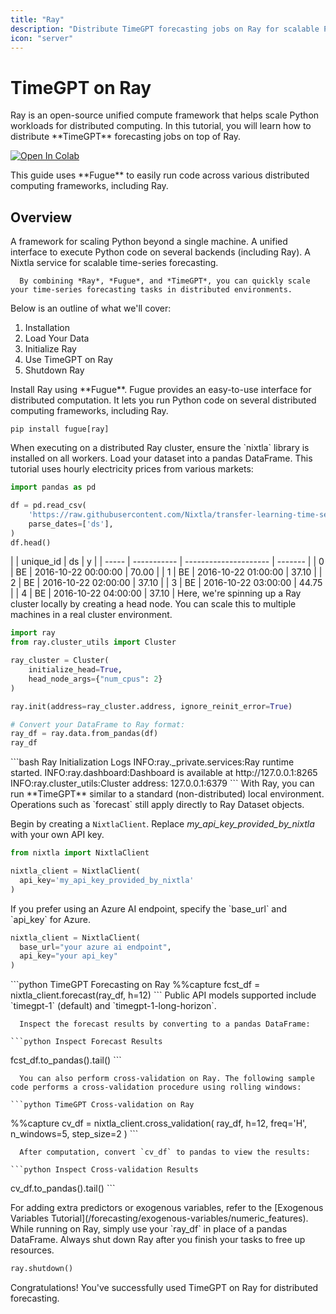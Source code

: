 ```yaml
---
title: "Ray"
description: "Distribute TimeGPT forecasting jobs on Ray for scalable Python workloads."
icon: "server"
---
```


# TimeGPT on Ray

<Info>
Ray is an open-source unified compute framework that helps scale Python workloads for distributed computing. In this tutorial, you will learn how to distribute **TimeGPT** forecasting jobs on top of Ray.
</Info>

[![Open In Colab](https://colab.research.google.com/assets/colab-badge.svg)](https://colab.research.google.com/github/Nixtla/nixtla/blob/main/nbs/docs/tutorials/19_computing_at_scale_ray_distributed.ipynb)

<Check>
This guide uses **Fugue** to easily run code across various distributed computing frameworks, including Ray.
</Check>

## Overview

<AccordionGroup>
  <Accordion title="Key Concepts">
    <CardGroup>
      <Card title="Ray">
        A framework for scaling Python beyond a single machine.
      </Card>
      <Card title="Fugue">
        A unified interface to execute Python code on several backends (including Ray).
      </Card>
      <Card title="TimeGPT">
        A Nixtla service for scalable time-series forecasting.
      </Card>
    </CardGroup>

      By combining *Ray*, *Fugue*, and *TimeGPT*, you can quickly scale your time-series forecasting tasks in distributed environments.

  </Accordion>
</AccordionGroup>

Below is an outline of what we'll cover:

1. Installation
2. Load Your Data
3. Initialize Ray
4. Use TimeGPT on Ray
5. Shutdown Ray

<Steps>

<Step title="1. Installation">
Install Ray using **Fugue**. Fugue provides an easy-to-use interface for distributed computation. It lets you run Python code on several distributed computing frameworks, including Ray.

```shell Fugue Ray Installation
pip install fugue[ray]
```

<Warning>
When executing on a distributed Ray cluster, ensure the `nixtla` library is installed on all workers.
</Warning>
</Step>

<Step title="2. Load Your Data">
Load your dataset into a pandas DataFrame. This tutorial uses hourly electricity prices from various markets:

```python Load Dataset Example
import pandas as pd

df = pd.read_csv(
    'https://raw.githubusercontent.com/Nixtla/transfer-learning-time-series/main/datasets/electricity-short.csv',
    parse_dates=['ds'],
)
df.head()
```

<Frame caption="Preview of the first few rows of data">
  |       | unique_id   | ds                    | y       |
| ----- | ----------- | --------------------- | ------- |
| 0     | BE          | 2016-10-22 00:00:00   | 70.00   |
| 1     | BE          | 2016-10-22 01:00:00   | 37.10   |
| 2     | BE          | 2016-10-22 02:00:00   | 37.10   |
| 3     | BE          | 2016-10-22 03:00:00   | 44.75   |
| 4     | BE          | 2016-10-22 04:00:00   | 37.10   |


</Frame>
</Step>

<Step title="3. Initialize Ray">
<Info>
Here, we're spinning up a Ray cluster locally by creating a head node. You can scale this to multiple machines in a real cluster environment.
</Info>

```python Ray Cluster Initialization
import ray
from ray.cluster_utils import Cluster

ray_cluster = Cluster(
    initialize_head=True,
    head_node_args={"num_cpus": 2}
)

ray.init(address=ray_cluster.address, ignore_reinit_error=True)

# Convert your DataFrame to Ray format:
ray_df = ray.data.from_pandas(df)
ray_df
```

<Accordion title="Ray Initialization Logs">
<AccordionGroup>
  <Accordion title="Log Output">
```bash Ray Initialization Logs
INFO:ray._private.services:Ray runtime started.
INFO:ray.dashboard:Dashboard is available at http://127.0.0.1:8265
INFO:ray.cluster_utils:Cluster address: 127.0.0.1:6379
```
  </Accordion>
</AccordionGroup>
</Accordion>
</Step>

<Step title="4. Use TimeGPT on Ray">
With Ray, you can run **TimeGPT** similar to a standard (non-distributed) local environment. Operations such as `forecast` still apply directly to Ray Dataset objects.

<AccordionGroup>
  <Accordion title="Instantiating NixtlaClient">

  Begin by creating a `NixtlaClient`. Replace *my_api_key_provided_by_nixtla* with your own API key.

  ```python NixtlaClient Initialization
from nixtla import NixtlaClient

nixtla_client = NixtlaClient(
    api_key='my_api_key_provided_by_nixtla'
)
  ```

  <Info>
    If you prefer using an Azure AI endpoint, specify the `base_url` and `api_key` for Azure.
  </Info>

  ```python NixtlaClient Azure Setup
nixtla_client = NixtlaClient(
    base_url="your azure ai endpoint",
    api_key="your api_key"
)
  ```
  </Accordion>

  <Accordion title="Making a Forecast">
    ```python TimeGPT Forecasting on Ray
%%capture
fcst_df = nixtla_client.forecast(ray_df, h=12)
    ```
    <Info>
      Public API models supported include `timegpt-1` (default) and `timegpt-1-long-horizon`.
    </Info>

      Inspect the forecast results by converting to a pandas DataFrame:

    ```python Inspect Forecast Results
fcst_df.to_pandas().tail()
    ```
  </Accordion>

  <Accordion title="Cross-validation with TimeGPT">

      You can also perform cross-validation on Ray. The following sample code performs a cross-validation procedure using rolling windows:

    ```python TimeGPT Cross-validation on Ray
%%capture
cv_df = nixtla_client.cross_validation(
    ray_df,
    h=12,
    freq='H',
    n_windows=5,
    step_size=2
)
    ```

      After computation, convert `cv_df` to pandas to view the results:

    ```python Inspect Cross-validation Results
cv_df.to_pandas().tail()
    ```
  </Accordion>

  <Accordion title="Exogenous Variables">
    <Info>
      For adding extra predictors or exogenous variables, refer to the [Exogenous Variables Tutorial](/forecasting/exogenous-variables/numeric_features). While running on Ray, simply use your `ray_df` in place of a pandas DataFrame.
    </Info>
  </Accordion>
</AccordionGroup>
</Step>

<Step title="5. Shutdown Ray">
<Warning>
Always shut down Ray after you finish your tasks to free up resources.
</Warning>

```python Shutdown Ray Example
ray.shutdown()
```
</Step>

</Steps>

<Check>
Congratulations! You've successfully used TimeGPT on Ray for distributed forecasting.
</Check>